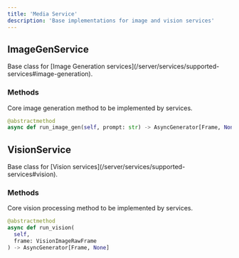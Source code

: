 ```yaml
---
title: 'Media Service'
description: 'Base implementations for image and vision services'
---
```


## ImageGenService

<ResponseField name="ImageGenService" type="base class">
  Base class for [Image Generation
  services](/server/services/supported-services#image-generation).
</ResponseField>

### Methods

<ResponseField name="run_image_gen" type="async method">
  Core image generation method to be implemented by services.

```python
@abstractmethod
async def run_image_gen(self, prompt: str) -> AsyncGenerator[Frame, None]
```

</ResponseField>

## VisionService

<ResponseField name="VisionService" type="base class">
  Base class for [Vision services](/server/services/supported-services#vision).
</ResponseField>

### Methods

<ResponseField name="run_vision" type="async method">
  Core vision processing method to be implemented by services.

```python
@abstractmethod
async def run_vision(
  self,
  frame: VisionImageRawFrame
) -> AsyncGenerator[Frame, None]
```

</ResponseField>
